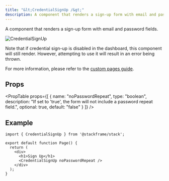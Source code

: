 ```yaml
---
title: "&lt;CredentialSignUp /&gt;"
description: A component that renders a sign-up form with email and password fields.
---
```


A component that renders a sign-up form with email and password fields.

<div className="stack-white-image-showcase stack-250h">
  <img src="../imgs/credential-sign-up.png" alt="CredentialSignUp" />
</div>

Note that if credential sign-up is disabled in the dashboard, this component will still render. However, attempting to use it will result in an error being thrown.

For more information, please refer to the [custom pages guide](../customization/custom-pages.mdx).

## Props

<PropTable
  props={[
    {
      name: "noPasswordRepeat",
      type: "boolean",
      description: "If set to 'true', the form will not include a password repeat field.",
      optional: true,
      default: "false"
    }
  ]}
/>

## Example

```tsx
import { CredentialSignUp } from '@stackframe/stack';

export default function Page() {
  return (
    <div>
      <h1>Sign Up</h1>
      <CredentialSignUp noPasswordRepeat />
    </div>
  );
}
```
